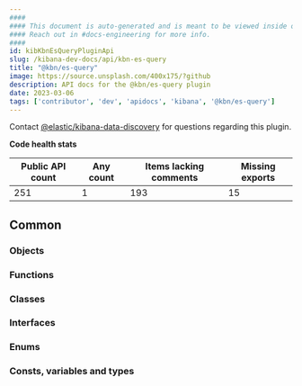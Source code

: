 ```yaml
---
####
#### This document is auto-generated and is meant to be viewed inside our experimental, new docs system.
#### Reach out in #docs-engineering for more info.
####
id: kibKbnEsQueryPluginApi
slug: /kibana-dev-docs/api/kbn-es-query
title: "@kbn/es-query"
image: https://source.unsplash.com/400x175/?github
description: API docs for the @kbn/es-query plugin
date: 2023-03-06
tags: ['contributor', 'dev', 'apidocs', 'kibana', '@kbn/es-query']
---
```




Contact [@elastic/kibana-data-discovery](https://github.com/orgs/elastic/teams/kibana-data-discovery) for questions regarding this plugin.

**Code health stats**

| Public API count  | Any count | Items lacking comments | Missing exports |
|-------------------|-----------|------------------------|-----------------|
| 251 | 1 | 193 | 15 |

## Common

### Objects
<DocDefinitionList data={kbnEsQueryObj.common.objects}/>

### Functions
<DocDefinitionList data={kbnEsQueryObj.common.functions}/>

### Classes
<DocDefinitionList data={kbnEsQueryObj.common.classes}/>

### Interfaces
<DocDefinitionList data={kbnEsQueryObj.common.interfaces}/>

### Enums
<DocDefinitionList data={kbnEsQueryObj.common.enums}/>

### Consts, variables and types
<DocDefinitionList data={kbnEsQueryObj.common.misc}/>

